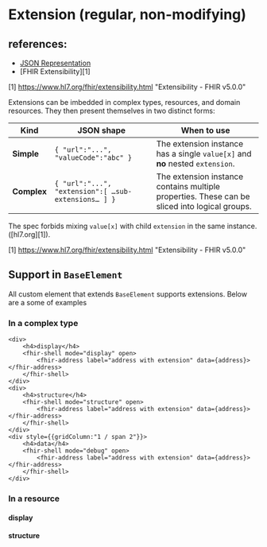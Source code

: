 


<Meta title="Components/Datatypes/Special Type/Extension/3. with fhir elements" component={Patient}/>


# Extension (regular, non-modifying)

## references:
* [JSON Representation](http://hl7.org/fhir/R5/json.html#primitive)
* [FHIR Extensibility][1]

[1]  https://www.hl7.org/fhir/extensibility.html "Extensibility - FHIR v5.0.0"

Extensions can be imbedded in complex types, resources, and domain resources. They then present themselves in two distinct forms:

| Kind        | JSON shape                                          | When to use                                                                                   |
|-------------|-----------------------------------------------------|-----------------------------------------------------------------------------------------------|
| **Simple**  | `{ "url":"...", "valueCode":"abc" }`                | The extension instance has a single `value[x]` and **no** nested `extension`.                 |
| **Complex** | `{ "url":"...", "extension":[ …sub-extensions… ] }` | The extension instance contains multiple properties. These can be sliced into logical groups. |

The spec forbids mixing `value[x]` with child `extension` in the same instance. ([hl7.org][1]).

[1]  https://www.hl7.org/fhir/extensibility.html "Extensibility - FHIR v5.0.0"




## Support in `BaseElement`

All custom element that extends `BaseElement` supports extensions. Below are a some of examples


### In a complex type


<div style={{display:"grid", gridTemplateColumns:"1fr 1fr"}}>

    <div>
        <h4>display</h4>
        <fhir-shell mode="display" open>
            <fhir-address label="address with extension" data={address}></fhir-address>
        </fhir-shell>
    </div>
    <div>
        <h4>structure</h4>
        <fhir-shell mode="structure" open>
            <fhir-address label="address with extension" data={address}></fhir-address>
        </fhir-shell>
    </div>
    <div style={{gridColumn:"1 / span 2"}}>
        <h4>data</h4>
        <fhir-shell mode="debug" open>
            <fhir-address label="address with extension" data={address}></fhir-address>
        </fhir-shell>
    </div>
</div>

### In a resource
<div style={{display:"grid", gridTemplateColumns:"1fr 1fr"}}>
    <div>
        <h4>display</h4>
        <fhir-shell mode="display" open>
            <fhir-patient label="patient with extension" data={patient}></fhir-patient>
        </fhir-shell>
    </div>
    <div>
        <h4>structure</h4>
        <fhir-shell mode="structure" open>
            <fhir-patient label="patient with extension" data={patient}></fhir-patient>
        </fhir-shell>
    </div>
</div>
